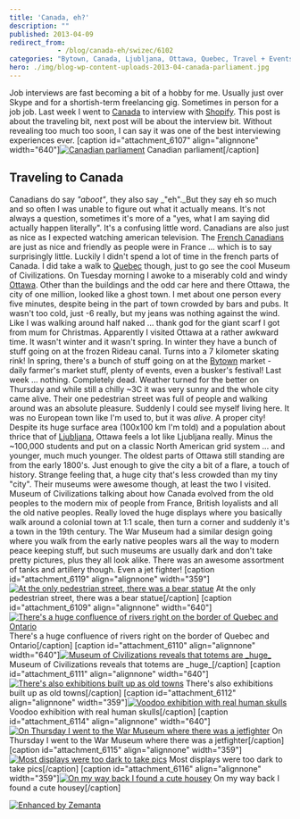```yaml
---
title: 'Canada, eh?'
description: ""
published: 2013-04-09
redirect_from: 
            - /blog/canada-eh/swizec/6102
categories: "Bytown, Canada, Ljubljana, Ottawa, Quebec, Travel + Events"
hero: ./img/blog-wp-content-uploads-2013-04-canada-parliament.jpg
---
```

Job interviews are fast becoming a bit of a hobby for me. Usually just over Skype and for a shortish-term freelancing gig. Sometimes in person for a job job. Last week I went to [Canada](<http://maps.google.com/maps?ll=45.4,-75.6666666667&amp;spn=10.0,10.0&amp;q=45.4,-75.6666666667 (Canada)&amp;t=h> "Canada") to interview with [Shopify](http://shopify.com "Shopify"). This post is about the traveling bit, next post will be about the interview bit. Without revealing too much too soon, I can say it was one of the best interviewing experiences ever. \[caption id=&quot;attachment_6107&quot; align=&quot;alignnone&quot; width=&quot;640&quot;][![Canadian parliament](http://swizec.com/blog/wp-content/uploads/2013/04/canada-parliament.jpg "Canadian parliament")](./img/blog-wp-content-uploads-2013-04-canada-parliament.jpg) Canadian parliament\[/caption]

## Traveling to Canada

Canadians do say _&quot;aboot&quot;_, they also say _&quot;eh&quot;._But they say eh so much and so often I was unable to figure out what it actually means. It&#x27;s not always a question, sometimes it&#x27;s more of a &quot;yes, what I am saying did actually happen literally&quot;. It&#x27;s a confusing little word. Canadians are also just as nice as I expected watching american television. The [French Canadians](http://en.wikipedia.org/wiki/French_Canadian "French Canadian") are just as nice and friendly as people were in France ... which is to say surprisingly little. Luckily I didn&#x27;t spend a lot of time in the french parts of Canada. I did take a walk to [Quebec](<http://maps.google.com/maps?ll=46.8161111111,-71.2241666667&amp;spn=0.1,0.1&amp;q=46.8161111111,-71.2241666667 (Quebec)&amp;t=h> "Quebec") though, just to go see the cool Museum of Civilizations. On Tuesday morning I awoke to a miserably cold and windy [Ottawa](<http://maps.google.com/maps?ll=45.4208333333,-75.69&amp;spn=0.1,0.1&amp;q=45.4208333333,-75.69 (Ottawa)&amp;t=h> "Ottawa"). Other than the buildings and the odd car here and there Ottawa, the city of one million, looked like a ghost town. I met about one person every five minutes, despite being in the part of town crowded by bars and pubs. It wasn&#x27;t too cold, just -6 really, but my jeans was nothing against the wind. Like I was walking around half naked ... thank god for the giant scarf I got from mum for Christmas. Apparently I visited Ottawa at a rather awkward time. It wasn&#x27;t winter and it wasn&#x27;t spring. In winter they have a bunch of stuff going on at the frozen Rideau canal. Turns into a 7 kilometer skating rink! In spring, there&#x27;s a bunch of stuff going on at the [Bytown](<http://maps.google.com/maps?ll=45.42451,-75.694817&amp;spn=1.0,1.0&amp;q=45.42451,-75.694817 (Bytown)&amp;t=h> "Bytown") market - daily farmer&#x27;s market stuff, plenty of events, even a busker&#x27;s festival! Last week ... nothing. Completely dead. Weather turned for the better on Thursday and while still a chilly ~3C it was very sunny and the whole city came alive. Their one pedestrian street was full of people and walking around was an absolute pleasure. Suddenly I could see myself living here. It was no European town like I&#x27;m used to, but it was _alive_. A proper city! Despite its huge surface area (100x100 km I&#x27;m told) and a population about thrice that of [Ljubljana](<http://maps.google.com/maps?ll=46.0555555556,14.5083333333&amp;spn=0.1,0.1&amp;q=46.0555555556,14.5083333333 (Ljubljana)&amp;t=h> "Ljubljana"), Ottawa feels a lot like Ljubljana really. Minus the ~100,000 students and put on a classic North American grid system ... and younger, much much younger. The oldest parts of Ottawa still standing are from the early 1800&#x27;s. Just enough to give the city a bit of a flare, a touch of history. Strange feeling that, a huge city that&#x27;s less crowded than my tiny &quot;city&quot;. Their museums were awesome though, at least the two I visited. Museum of Civilizations talking about how Canada evolved from the old peoples to the modern mix of people from France, British loyalists and all the old native peoples. Really loved the huge displays where you basically walk around a colonial town at 1:1 scale, then turn a corner and suddenly it&#x27;s a town in the 19th century. The War Museum had a similar design going where you walk from the early native peoples wars all the way to modern peace keeping stuff, but such museums are usually dark and don&#x27;t take pretty pictures, plus they all look alike. There was an awesome assortment of tanks and artillery though. Even a jet fighter! \[caption id=&quot;attachment_6119&quot; align=&quot;alignnone&quot; width=&quot;359&quot;][![At the only pedestrian street, there was a bear statue](http://swizec.com/blog/wp-content/uploads/2013/04/bear-statue.jpg "At the only pedestrian street, there was a bear statue")](./img/blog-wp-content-uploads-2013-04-bear-statue.jpg) At the only pedestrian street, there was a bear statue\[/caption] \[caption id=&quot;attachment_6109&quot; align=&quot;alignnone&quot; width=&quot;640&quot;][![There&#x27;s a huge confluence of rivers right on the border of Quebec and Ontario](http://swizec.com/blog/wp-content/uploads/2013/04/confluence-of-rivers.jpg "There&#x27;s a huge confluence of rivers right on the border of Quebec and Ontario")](./img/blog-wp-content-uploads-2013-04-confluence-of-rivers.jpg) There&#x27;s a huge confluence of rivers right on the border of Quebec and Ontario\[/caption] \[caption id=&quot;attachment_6110&quot; align=&quot;alignnone&quot; width=&quot;640&quot;][![Museum of Civilizations reveals that totems are \_huge_](http://swizec.com/blog/wp-content/uploads/2013/04/totems.jpg "Museum of Civilizations reveals that totems are _huge_")](./img/blog-wp-content-uploads-2013-04-totems.jpg) Museum of Civilizations reveals that totems are \_huge\_\[/caption] \[caption id=&quot;attachment_6111&quot; align=&quot;alignnone&quot; width=&quot;640&quot;][![There&#x27;s also exhibitions built up as old towns](http://swizec.com/blog/wp-content/uploads/2013/04/museum-of-civilizations.jpg "There&#x27;s also exhibitions built up as old towns")](./img/blog-wp-content-uploads-2013-04-museum-of-civilizations.jpg) There&#x27;s also exhibitions built up as old towns\[/caption] \[caption id=&quot;attachment_6112&quot; align=&quot;alignnone&quot; width=&quot;359&quot;][![Voodoo exhibition with real human skulls](http://swizec.com/blog/wp-content/uploads/2013/04/voodoo.jpg "Voodoo exhibition with real human skulls")](./img/blog-wp-content-uploads-2013-04-voodoo.jpg) Voodoo exhibition with real human skulls\[/caption] \[caption id=&quot;attachment_6114&quot; align=&quot;alignnone&quot; width=&quot;640&quot;][![On Thursday I went to the War Museum where there was a jetfighter](http://swizec.com/blog/wp-content/uploads/2013/04/jetfighter.jpg "On Thursday I went to the War Museum where there was a jetfighter")](./img/blog-wp-content-uploads-2013-04-jetfighter.jpg) On Thursday I went to the War Museum where there was a jetfighter\[/caption] \[caption id=&quot;attachment_6115&quot; align=&quot;alignnone&quot; width=&quot;359&quot;][![Most displays were too dark to take pics](http://swizec.com/blog/wp-content/uploads/2013/04/victory-bonds.jpg "Most displays were too dark to take pics")](./img/blog-wp-content-uploads-2013-04-victory-bonds.jpg) Most displays were too dark to take pics\[/caption] \[caption id=&quot;attachment_6116&quot; align=&quot;alignnone&quot; width=&quot;359&quot;][![On my way back I found a cute housey](http://swizec.com/blog/wp-content/uploads/2013/04/housey1.jpg "On my way back I found a cute housey")](./img/blog-wp-content-uploads-2013-04-housey1.jpg) On my way back I found a cute housey\[/caption]

[![Enhanced by Zemanta](http://img.zemanta.com/zemified_e.png?x-id=1b5ae7ff-277d-4a1b-bf54-be09bfdf7dd8)](http://www.zemanta.com/?px "Enhanced by Zemanta")
